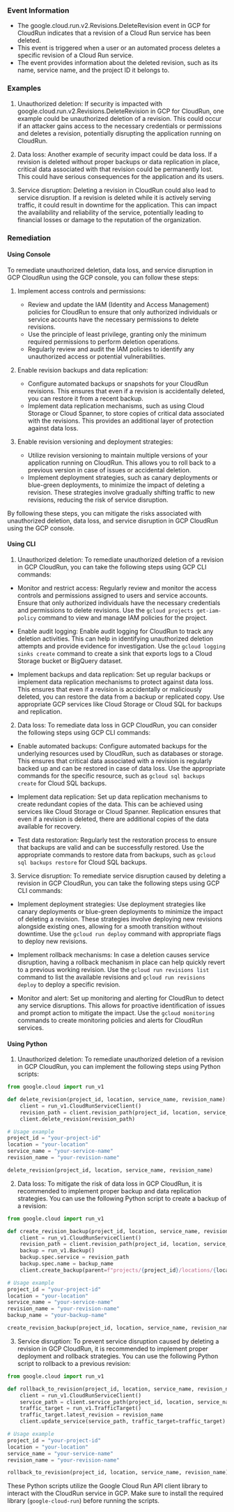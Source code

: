 
### Event Information

- The google.cloud.run.v2.Revisions.DeleteRevision event in GCP for CloudRun indicates that a revision of a Cloud Run service has been deleted.
- This event is triggered when a user or an automated process deletes a specific revision of a Cloud Run service.
- The event provides information about the deleted revision, such as its name, service name, and the project ID it belongs to.


### Examples

1. Unauthorized deletion: If security is impacted with google.cloud.run.v2.Revisions.DeleteRevision in GCP for CloudRun, one example could be unauthorized deletion of a revision. This could occur if an attacker gains access to the necessary credentials or permissions and deletes a revision, potentially disrupting the application running on CloudRun.

2. Data loss: Another example of security impact could be data loss. If a revision is deleted without proper backups or data replication in place, critical data associated with that revision could be permanently lost. This could have serious consequences for the application and its users.

3. Service disruption: Deleting a revision in CloudRun could also lead to service disruption. If a revision is deleted while it is actively serving traffic, it could result in downtime for the application. This can impact the availability and reliability of the service, potentially leading to financial losses or damage to the reputation of the organization.

### Remediation

#### Using Console

To remediate unauthorized deletion, data loss, and service disruption in GCP CloudRun using the GCP console, you can follow these steps:

1. Implement access controls and permissions:
   - Review and update the IAM (Identity and Access Management) policies for CloudRun to ensure that only authorized individuals or service accounts have the necessary permissions to delete revisions.
   - Use the principle of least privilege, granting only the minimum required permissions to perform deletion operations.
   - Regularly review and audit the IAM policies to identify any unauthorized access or potential vulnerabilities.

2. Enable revision backups and data replication:
   - Configure automated backups or snapshots for your CloudRun revisions. This ensures that even if a revision is accidentally deleted, you can restore it from a recent backup.
   - Implement data replication mechanisms, such as using Cloud Storage or Cloud Spanner, to store copies of critical data associated with the revisions. This provides an additional layer of protection against data loss.

3. Enable revision versioning and deployment strategies:
   - Utilize revision versioning to maintain multiple versions of your application running on CloudRun. This allows you to roll back to a previous version in case of issues or accidental deletion.
   - Implement deployment strategies, such as canary deployments or blue-green deployments, to minimize the impact of deleting a revision. These strategies involve gradually shifting traffic to new revisions, reducing the risk of service disruption.

By following these steps, you can mitigate the risks associated with unauthorized deletion, data loss, and service disruption in GCP CloudRun using the GCP console.

#### Using CLI

1. Unauthorized deletion: To remediate unauthorized deletion of a revision in GCP CloudRun, you can take the following steps using GCP CLI commands:

- Monitor and restrict access: Regularly review and monitor the access controls and permissions assigned to users and service accounts. Ensure that only authorized individuals have the necessary credentials and permissions to delete revisions. Use the `gcloud projects get-iam-policy` command to view and manage IAM policies for the project.

- Enable audit logging: Enable audit logging for CloudRun to track any deletion activities. This can help in identifying unauthorized deletion attempts and provide evidence for investigation. Use the `gcloud logging sinks create` command to create a sink that exports logs to a Cloud Storage bucket or BigQuery dataset.

- Implement backups and data replication: Set up regular backups or implement data replication mechanisms to protect against data loss. This ensures that even if a revision is accidentally or maliciously deleted, you can restore the data from a backup or replicated copy. Use appropriate GCP services like Cloud Storage or Cloud SQL for backups and replication.

2. Data loss: To remediate data loss in GCP CloudRun, you can consider the following steps using GCP CLI commands:

- Enable automated backups: Configure automated backups for the underlying resources used by CloudRun, such as databases or storage. This ensures that critical data associated with a revision is regularly backed up and can be restored in case of data loss. Use the appropriate commands for the specific resource, such as `gcloud sql backups create` for Cloud SQL backups.

- Implement data replication: Set up data replication mechanisms to create redundant copies of the data. This can be achieved using services like Cloud Storage or Cloud Spanner. Replication ensures that even if a revision is deleted, there are additional copies of the data available for recovery.

- Test data restoration: Regularly test the restoration process to ensure that backups are valid and can be successfully restored. Use the appropriate commands to restore data from backups, such as `gcloud sql backups restore` for Cloud SQL backups.

3. Service disruption: To remediate service disruption caused by deleting a revision in GCP CloudRun, you can take the following steps using GCP CLI commands:

- Implement deployment strategies: Use deployment strategies like canary deployments or blue-green deployments to minimize the impact of deleting a revision. These strategies involve deploying new revisions alongside existing ones, allowing for a smooth transition without downtime. Use the `gcloud run deploy` command with appropriate flags to deploy new revisions.

- Implement rollback mechanisms: In case a deletion causes service disruption, having a rollback mechanism in place can help quickly revert to a previous working revision. Use the `gcloud run revisions list` command to list the available revisions and `gcloud run revisions deploy` to deploy a specific revision.

- Monitor and alert: Set up monitoring and alerting for CloudRun to detect any service disruptions. This allows for proactive identification of issues and prompt action to mitigate the impact. Use the `gcloud monitoring` commands to create monitoring policies and alerts for CloudRun services.

#### Using Python

1. Unauthorized deletion: To remediate unauthorized deletion of a revision in GCP CloudRun, you can implement the following steps using Python scripts:

```python
from google.cloud import run_v1

def delete_revision(project_id, location, service_name, revision_name):
    client = run_v1.CloudRunServiceClient()
    revision_path = client.revision_path(project_id, location, service_name, revision_name)
    client.delete_revision(revision_path)

# Usage example
project_id = "your-project-id"
location = "your-location"
service_name = "your-service-name"
revision_name = "your-revision-name"

delete_revision(project_id, location, service_name, revision_name)
```

2. Data loss: To mitigate the risk of data loss in GCP CloudRun, it is recommended to implement proper backup and data replication strategies. You can use the following Python script to create a backup of a revision:

```python
from google.cloud import run_v1

def create_revision_backup(project_id, location, service_name, revision_name, backup_name):
    client = run_v1.CloudRunServiceClient()
    revision_path = client.revision_path(project_id, location, service_name, revision_name)
    backup = run_v1.Backup()
    backup.spec.service = revision_path
    backup.spec.name = backup_name
    client.create_backup(parent=f"projects/{project_id}/locations/{location}", backup=backup)

# Usage example
project_id = "your-project-id"
location = "your-location"
service_name = "your-service-name"
revision_name = "your-revision-name"
backup_name = "your-backup-name"

create_revision_backup(project_id, location, service_name, revision_name, backup_name)
```

3. Service disruption: To prevent service disruption caused by deleting a revision in GCP CloudRun, it is recommended to implement proper deployment and rollback strategies. You can use the following Python script to rollback to a previous revision:

```python
from google.cloud import run_v1

def rollback_to_revision(project_id, location, service_name, revision_name):
    client = run_v1.CloudRunServiceClient()
    service_path = client.service_path(project_id, location, service_name)
    traffic_target = run_v1.TrafficTarget()
    traffic_target.latest_revision = revision_name
    client.update_service(service_path, traffic_target=traffic_target)

# Usage example
project_id = "your-project-id"
location = "your-location"
service_name = "your-service-name"
revision_name = "your-revision-name"

rollback_to_revision(project_id, location, service_name, revision_name)
```

These Python scripts utilize the Google Cloud Run API client library to interact with the CloudRun service in GCP. Make sure to install the required library (`google-cloud-run`) before running the scripts.


